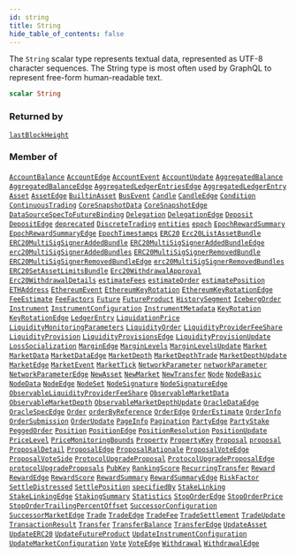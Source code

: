 ```yaml
---
id: string
title: String
hide_table_of_contents: false
---
```








The `String` scalar type represents textual data, represented as UTF-8 character sequences. The String type is most often used by GraphQL to represent free-form human-readable text.

```graphql
scalar String
```




### Returned by

[`lastBlockHeight`](/mainnet/api/graphql/queries/last-block-height)  <Badge class="secondary" text="query"/>

### Member of

[`AccountBalance`](/mainnet/api/graphql/objects/account-balance)  <Badge class="secondary" text="object"/><Bullet />[`AccountEdge`](/mainnet/api/graphql/objects/account-edge)  <Badge class="secondary" text="object"/><Bullet />[`AccountEvent`](/mainnet/api/graphql/objects/account-event)  <Badge class="secondary" text="object"/><Bullet />[`AccountUpdate`](/mainnet/api/graphql/objects/account-update)  <Badge class="secondary" text="object"/><Bullet />[`AggregatedBalance`](/mainnet/api/graphql/objects/aggregated-balance)  <Badge class="secondary" text="object"/><Bullet />[`AggregatedBalanceEdge`](/mainnet/api/graphql/objects/aggregated-balance-edge)  <Badge class="secondary" text="object"/><Bullet />[`AggregatedLedgerEntriesEdge`](/mainnet/api/graphql/objects/aggregated-ledger-entries-edge)  <Badge class="secondary" text="object"/><Bullet />[`AggregatedLedgerEntry`](/mainnet/api/graphql/objects/aggregated-ledger-entry)  <Badge class="secondary" text="object"/><Bullet />[`Asset`](/mainnet/api/graphql/objects/asset)  <Badge class="secondary" text="object"/><Bullet />[`AssetEdge`](/mainnet/api/graphql/objects/asset-edge)  <Badge class="secondary" text="object"/><Bullet />[`BuiltinAsset`](/mainnet/api/graphql/objects/builtin-asset)  <Badge class="secondary" text="object"/><Bullet />[`BusEvent`](/mainnet/api/graphql/objects/bus-event)  <Badge class="secondary" text="object"/><Bullet />[`Candle`](/mainnet/api/graphql/objects/candle)  <Badge class="secondary" text="object"/><Bullet />[`CandleEdge`](/mainnet/api/graphql/objects/candle-edge)  <Badge class="secondary" text="object"/><Bullet />[`Condition`](/mainnet/api/graphql/objects/condition)  <Badge class="secondary" text="object"/><Bullet />[`ContinuousTrading`](/mainnet/api/graphql/objects/continuous-trading)  <Badge class="secondary" text="object"/><Bullet />[`CoreSnapshotData`](/mainnet/api/graphql/objects/core-snapshot-data)  <Badge class="secondary" text="object"/><Bullet />[`CoreSnapshotEdge`](/mainnet/api/graphql/objects/core-snapshot-edge)  <Badge class="secondary" text="object"/><Bullet />[`DataSourceSpecToFutureBinding`](/mainnet/api/graphql/objects/data-source-spec-to-future-binding)  <Badge class="secondary" text="object"/><Bullet />[`Delegation`](/mainnet/api/graphql/objects/delegation)  <Badge class="secondary" text="object"/><Bullet />[`DelegationEdge`](/mainnet/api/graphql/objects/delegation-edge)  <Badge class="secondary" text="object"/><Bullet />[`Deposit`](/mainnet/api/graphql/objects/deposit)  <Badge class="secondary" text="object"/><Bullet />[`DepositEdge`](/mainnet/api/graphql/objects/deposit-edge)  <Badge class="secondary" text="object"/><Bullet />[`deprecated`](/mainnet/api/graphql/directives/deprecated)  <Badge class="secondary" text="directive"/><Bullet />[`DiscreteTrading`](/mainnet/api/graphql/objects/discrete-trading)  <Badge class="secondary" text="object"/><Bullet />[`entities`](/mainnet/api/graphql/queries/entities)  <Badge class="secondary" text="query"/><Bullet />[`epoch`](/mainnet/api/graphql/queries/epoch)  <Badge class="secondary" text="query"/><Bullet />[`EpochRewardSummary`](/mainnet/api/graphql/objects/epoch-reward-summary)  <Badge class="secondary" text="object"/><Bullet />[`EpochRewardSummaryEdge`](/mainnet/api/graphql/objects/epoch-reward-summary-edge)  <Badge class="secondary" text="object"/><Bullet />[`EpochTimestamps`](/mainnet/api/graphql/objects/epoch-timestamps)  <Badge class="secondary" text="object"/><Bullet />[`ERC20`](/mainnet/api/graphql/objects/erc20)  <Badge class="secondary" text="object"/><Bullet />[`Erc20ListAssetBundle`](/mainnet/api/graphql/objects/erc-20-list-asset-bundle)  <Badge class="secondary" text="object"/><Bullet />[`ERC20MultiSigSignerAddedBundle`](/mainnet/api/graphql/objects/erc20-multi-sig-signer-added-bundle)  <Badge class="secondary" text="object"/><Bullet />[`ERC20MultiSigSignerAddedBundleEdge`](/mainnet/api/graphql/objects/erc20-multi-sig-signer-added-bundle-edge)  <Badge class="secondary" text="object"/><Bullet />[`erc20MultiSigSignerAddedBundles`](/mainnet/api/graphql/queries/erc-20-multi-sig-signer-added-bundles)  <Badge class="secondary" text="query"/><Bullet />[`ERC20MultiSigSignerRemovedBundle`](/mainnet/api/graphql/objects/erc20-multi-sig-signer-removed-bundle)  <Badge class="secondary" text="object"/><Bullet />[`ERC20MultiSigSignerRemovedBundleEdge`](/mainnet/api/graphql/objects/erc20-multi-sig-signer-removed-bundle-edge)  <Badge class="secondary" text="object"/><Bullet />[`erc20MultiSigSignerRemovedBundles`](/mainnet/api/graphql/queries/erc-20-multi-sig-signer-removed-bundles)  <Badge class="secondary" text="query"/><Bullet />[`ERC20SetAssetLimitsBundle`](/mainnet/api/graphql/objects/erc20-set-asset-limits-bundle)  <Badge class="secondary" text="object"/><Bullet />[`Erc20WithdrawalApproval`](/mainnet/api/graphql/objects/erc-20-withdrawal-approval)  <Badge class="secondary" text="object"/><Bullet />[`Erc20WithdrawalDetails`](/mainnet/api/graphql/objects/erc-20-withdrawal-details)  <Badge class="secondary" text="object"/><Bullet />[`estimateFees`](/mainnet/api/graphql/queries/estimate-fees)  <Badge class="secondary" text="query"/><Bullet />[`estimateOrder`](/mainnet/api/graphql/queries/estimate-order)  <Badge class="secondary" text="query"/><Bullet />[`estimatePosition`](/mainnet/api/graphql/queries/estimate-position)  <Badge class="secondary" text="query"/><Bullet />[`ETHAddress`](/mainnet/api/graphql/objects/ethaddress)  <Badge class="secondary" text="object"/><Bullet />[`EthereumEvent`](/mainnet/api/graphql/objects/ethereum-event)  <Badge class="secondary" text="object"/><Bullet />[`EthereumKeyRotation`](/mainnet/api/graphql/objects/ethereum-key-rotation)  <Badge class="secondary" text="object"/><Bullet />[`EthereumKeyRotationEdge`](/mainnet/api/graphql/objects/ethereum-key-rotation-edge)  <Badge class="secondary" text="object"/><Bullet />[`FeeEstimate`](/mainnet/api/graphql/objects/fee-estimate)  <Badge class="secondary" text="object"/><Bullet />[`FeeFactors`](/mainnet/api/graphql/objects/fee-factors)  <Badge class="secondary" text="object"/><Bullet />[`Future`](/mainnet/api/graphql/objects/future)  <Badge class="secondary" text="object"/><Bullet />[`FutureProduct`](/mainnet/api/graphql/objects/future-product)  <Badge class="secondary" text="object"/><Bullet />[`HistorySegment`](/mainnet/api/graphql/objects/history-segment)  <Badge class="secondary" text="object"/><Bullet />[`IcebergOrder`](/mainnet/api/graphql/objects/iceberg-order)  <Badge class="secondary" text="object"/><Bullet />[`Instrument`](/mainnet/api/graphql/objects/instrument)  <Badge class="secondary" text="object"/><Bullet />[`InstrumentConfiguration`](/mainnet/api/graphql/objects/instrument-configuration)  <Badge class="secondary" text="object"/><Bullet />[`InstrumentMetadata`](/mainnet/api/graphql/objects/instrument-metadata)  <Badge class="secondary" text="object"/><Bullet />[`KeyRotation`](/mainnet/api/graphql/objects/key-rotation)  <Badge class="secondary" text="object"/><Bullet />[`KeyRotationEdge`](/mainnet/api/graphql/objects/key-rotation-edge)  <Badge class="secondary" text="object"/><Bullet />[`LedgerEntry`](/mainnet/api/graphql/objects/ledger-entry)  <Badge class="secondary" text="object"/><Bullet />[`LiquidationPrice`](/mainnet/api/graphql/objects/liquidation-price)  <Badge class="secondary" text="object"/><Bullet />[`LiquidityMonitoringParameters`](/mainnet/api/graphql/objects/liquidity-monitoring-parameters)  <Badge class="secondary" text="object"/><Bullet />[`LiquidityOrder`](/mainnet/api/graphql/objects/liquidity-order)  <Badge class="secondary" text="object"/><Bullet />[`LiquidityProviderFeeShare`](/mainnet/api/graphql/objects/liquidity-provider-fee-share)  <Badge class="secondary" text="object"/><Bullet />[`LiquidityProvision`](/mainnet/api/graphql/objects/liquidity-provision)  <Badge class="secondary" text="object"/><Bullet />[`LiquidityProvisionsEdge`](/mainnet/api/graphql/objects/liquidity-provisions-edge)  <Badge class="secondary" text="object"/><Bullet />[`LiquidityProvisionUpdate`](/mainnet/api/graphql/objects/liquidity-provision-update)  <Badge class="secondary" text="object"/><Bullet />[`LossSocialization`](/mainnet/api/graphql/objects/loss-socialization)  <Badge class="secondary" text="object"/><Bullet />[`MarginEdge`](/mainnet/api/graphql/objects/margin-edge)  <Badge class="secondary" text="object"/><Bullet />[`MarginLevels`](/mainnet/api/graphql/objects/margin-levels)  <Badge class="secondary" text="object"/><Bullet />[`MarginLevelsUpdate`](/mainnet/api/graphql/objects/margin-levels-update)  <Badge class="secondary" text="object"/><Bullet />[`Market`](/mainnet/api/graphql/objects/market)  <Badge class="secondary" text="object"/><Bullet />[`MarketData`](/mainnet/api/graphql/objects/market-data)  <Badge class="secondary" text="object"/><Bullet />[`MarketDataEdge`](/mainnet/api/graphql/objects/market-data-edge)  <Badge class="secondary" text="object"/><Bullet />[`MarketDepth`](/mainnet/api/graphql/objects/market-depth)  <Badge class="secondary" text="object"/><Bullet />[`MarketDepthTrade`](/mainnet/api/graphql/objects/market-depth-trade)  <Badge class="secondary" text="object"/><Bullet />[`MarketDepthUpdate`](/mainnet/api/graphql/objects/market-depth-update)  <Badge class="secondary" text="object"/><Bullet />[`MarketEdge`](/mainnet/api/graphql/objects/market-edge)  <Badge class="secondary" text="object"/><Bullet />[`MarketEvent`](/mainnet/api/graphql/objects/market-event)  <Badge class="secondary" text="object"/><Bullet />[`MarketTick`](/mainnet/api/graphql/objects/market-tick)  <Badge class="secondary" text="object"/><Bullet />[`NetworkParameter`](/mainnet/api/graphql/objects/network-parameter)  <Badge class="secondary" text="object"/><Bullet />[`networkParameter`](/mainnet/api/graphql/queries/network-parameter)  <Badge class="secondary" text="query"/><Bullet />[`NetworkParameterEdge`](/mainnet/api/graphql/objects/network-parameter-edge)  <Badge class="secondary" text="object"/><Bullet />[`NewAsset`](/mainnet/api/graphql/objects/new-asset)  <Badge class="secondary" text="object"/><Bullet />[`NewMarket`](/mainnet/api/graphql/objects/new-market)  <Badge class="secondary" text="object"/><Bullet />[`NewTransfer`](/mainnet/api/graphql/objects/new-transfer)  <Badge class="secondary" text="object"/><Bullet />[`Node`](/mainnet/api/graphql/objects/node)  <Badge class="secondary" text="object"/><Bullet />[`NodeBasic`](/mainnet/api/graphql/objects/node-basic)  <Badge class="secondary" text="object"/><Bullet />[`NodeData`](/mainnet/api/graphql/objects/node-data)  <Badge class="secondary" text="object"/><Bullet />[`NodeEdge`](/mainnet/api/graphql/objects/node-edge)  <Badge class="secondary" text="object"/><Bullet />[`NodeSet`](/mainnet/api/graphql/objects/node-set)  <Badge class="secondary" text="object"/><Bullet />[`NodeSignature`](/mainnet/api/graphql/objects/node-signature)  <Badge class="secondary" text="object"/><Bullet />[`NodeSignatureEdge`](/mainnet/api/graphql/objects/node-signature-edge)  <Badge class="secondary" text="object"/><Bullet />[`ObservableLiquidityProviderFeeShare`](/mainnet/api/graphql/objects/observable-liquidity-provider-fee-share)  <Badge class="secondary" text="object"/><Bullet />[`ObservableMarketData`](/mainnet/api/graphql/objects/observable-market-data)  <Badge class="secondary" text="object"/><Bullet />[`ObservableMarketDepth`](/mainnet/api/graphql/objects/observable-market-depth)  <Badge class="secondary" text="object"/><Bullet />[`ObservableMarketDepthUpdate`](/mainnet/api/graphql/objects/observable-market-depth-update)  <Badge class="secondary" text="object"/><Bullet />[`OracleDataEdge`](/mainnet/api/graphql/objects/oracle-data-edge)  <Badge class="secondary" text="object"/><Bullet />[`OracleSpecEdge`](/mainnet/api/graphql/objects/oracle-spec-edge)  <Badge class="secondary" text="object"/><Bullet />[`Order`](/mainnet/api/graphql/objects/order)  <Badge class="secondary" text="object"/><Bullet />[`orderByReference`](/mainnet/api/graphql/queries/order-by-reference)  <Badge class="secondary" text="query"/><Bullet />[`OrderEdge`](/mainnet/api/graphql/objects/order-edge)  <Badge class="secondary" text="object"/><Bullet />[`OrderEstimate`](/mainnet/api/graphql/objects/order-estimate)  <Badge class="secondary" text="object"/><Bullet />[`OrderInfo`](/mainnet/api/graphql/inputs/order-info)  <Badge class="secondary" text="input"/><Bullet />[`OrderSubmission`](/mainnet/api/graphql/objects/order-submission)  <Badge class="secondary" text="object"/><Bullet />[`OrderUpdate`](/mainnet/api/graphql/objects/order-update)  <Badge class="secondary" text="object"/><Bullet />[`PageInfo`](/mainnet/api/graphql/objects/page-info)  <Badge class="secondary" text="object"/><Bullet />[`Pagination`](/mainnet/api/graphql/inputs/pagination)  <Badge class="secondary" text="input"/><Bullet />[`PartyEdge`](/mainnet/api/graphql/objects/party-edge)  <Badge class="secondary" text="object"/><Bullet />[`PartyStake`](/mainnet/api/graphql/objects/party-stake)  <Badge class="secondary" text="object"/><Bullet />[`PeggedOrder`](/mainnet/api/graphql/objects/pegged-order)  <Badge class="secondary" text="object"/><Bullet />[`Position`](/mainnet/api/graphql/objects/position)  <Badge class="secondary" text="object"/><Bullet />[`PositionEdge`](/mainnet/api/graphql/objects/position-edge)  <Badge class="secondary" text="object"/><Bullet />[`PositionResolution`](/mainnet/api/graphql/objects/position-resolution)  <Badge class="secondary" text="object"/><Bullet />[`PositionUpdate`](/mainnet/api/graphql/objects/position-update)  <Badge class="secondary" text="object"/><Bullet />[`PriceLevel`](/mainnet/api/graphql/objects/price-level)  <Badge class="secondary" text="object"/><Bullet />[`PriceMonitoringBounds`](/mainnet/api/graphql/objects/price-monitoring-bounds)  <Badge class="secondary" text="object"/><Bullet />[`Property`](/mainnet/api/graphql/objects/property)  <Badge class="secondary" text="object"/><Bullet />[`PropertyKey`](/mainnet/api/graphql/objects/property-key)  <Badge class="secondary" text="object"/><Bullet />[`Proposal`](/mainnet/api/graphql/objects/proposal)  <Badge class="secondary" text="object"/><Bullet />[`proposal`](/mainnet/api/graphql/queries/proposal)  <Badge class="secondary" text="query"/><Bullet />[`ProposalDetail`](/mainnet/api/graphql/objects/proposal-detail)  <Badge class="secondary" text="object"/><Bullet />[`ProposalEdge`](/mainnet/api/graphql/objects/proposal-edge)  <Badge class="secondary" text="object"/><Bullet />[`ProposalRationale`](/mainnet/api/graphql/objects/proposal-rationale)  <Badge class="secondary" text="object"/><Bullet />[`ProposalVoteEdge`](/mainnet/api/graphql/objects/proposal-vote-edge)  <Badge class="secondary" text="object"/><Bullet />[`ProposalVoteSide`](/mainnet/api/graphql/objects/proposal-vote-side)  <Badge class="secondary" text="object"/><Bullet />[`ProtocolUpgradeProposal`](/mainnet/api/graphql/objects/protocol-upgrade-proposal)  <Badge class="secondary" text="object"/><Bullet />[`ProtocolUpgradeProposalEdge`](/mainnet/api/graphql/objects/protocol-upgrade-proposal-edge)  <Badge class="secondary" text="object"/><Bullet />[`protocolUpgradeProposals`](/mainnet/api/graphql/queries/protocol-upgrade-proposals)  <Badge class="secondary" text="query"/><Bullet />[`PubKey`](/mainnet/api/graphql/objects/pub-key)  <Badge class="secondary" text="object"/><Bullet />[`RankingScore`](/mainnet/api/graphql/objects/ranking-score)  <Badge class="secondary" text="object"/><Bullet />[`RecurringTransfer`](/mainnet/api/graphql/objects/recurring-transfer)  <Badge class="secondary" text="object"/><Bullet />[`Reward`](/mainnet/api/graphql/objects/reward)  <Badge class="secondary" text="object"/><Bullet />[`RewardEdge`](/mainnet/api/graphql/objects/reward-edge)  <Badge class="secondary" text="object"/><Bullet />[`RewardScore`](/mainnet/api/graphql/objects/reward-score)  <Badge class="secondary" text="object"/><Bullet />[`RewardSummary`](/mainnet/api/graphql/objects/reward-summary)  <Badge class="secondary" text="object"/><Bullet />[`RewardSummaryEdge`](/mainnet/api/graphql/objects/reward-summary-edge)  <Badge class="secondary" text="object"/><Bullet />[`RiskFactor`](/mainnet/api/graphql/objects/risk-factor)  <Badge class="secondary" text="object"/><Bullet />[`SettleDistressed`](/mainnet/api/graphql/objects/settle-distressed)  <Badge class="secondary" text="object"/><Bullet />[`SettlePosition`](/mainnet/api/graphql/objects/settle-position)  <Badge class="secondary" text="object"/><Bullet />[`specifiedBy`](/mainnet/api/graphql/directives/specified-by)  <Badge class="secondary" text="directive"/><Bullet />[`StakeLinking`](/mainnet/api/graphql/objects/stake-linking)  <Badge class="secondary" text="object"/><Bullet />[`StakeLinkingEdge`](/mainnet/api/graphql/objects/stake-linking-edge)  <Badge class="secondary" text="object"/><Bullet />[`StakingSummary`](/mainnet/api/graphql/objects/staking-summary)  <Badge class="secondary" text="object"/><Bullet />[`Statistics`](/mainnet/api/graphql/objects/statistics)  <Badge class="secondary" text="object"/><Bullet />[`StopOrderEdge`](/mainnet/api/graphql/objects/stop-order-edge)  <Badge class="secondary" text="object"/><Bullet />[`StopOrderPrice`](/mainnet/api/graphql/objects/stop-order-price)  <Badge class="secondary" text="object"/><Bullet />[`StopOrderTrailingPercentOffset`](/mainnet/api/graphql/objects/stop-order-trailing-percent-offset)  <Badge class="secondary" text="object"/><Bullet />[`SuccessorConfiguration`](/mainnet/api/graphql/objects/successor-configuration)  <Badge class="secondary" text="object"/><Bullet />[`SuccessorMarketEdge`](/mainnet/api/graphql/objects/successor-market-edge)  <Badge class="secondary" text="object"/><Bullet />[`Trade`](/mainnet/api/graphql/objects/trade)  <Badge class="secondary" text="object"/><Bullet />[`TradeEdge`](/mainnet/api/graphql/objects/trade-edge)  <Badge class="secondary" text="object"/><Bullet />[`TradeFee`](/mainnet/api/graphql/objects/trade-fee)  <Badge class="secondary" text="object"/><Bullet />[`TradeSettlement`](/mainnet/api/graphql/objects/trade-settlement)  <Badge class="secondary" text="object"/><Bullet />[`TradeUpdate`](/mainnet/api/graphql/objects/trade-update)  <Badge class="secondary" text="object"/><Bullet />[`TransactionResult`](/mainnet/api/graphql/objects/transaction-result)  <Badge class="secondary" text="object"/><Bullet />[`Transfer`](/mainnet/api/graphql/objects/transfer)  <Badge class="secondary" text="object"/><Bullet />[`TransferBalance`](/mainnet/api/graphql/objects/transfer-balance)  <Badge class="secondary" text="object"/><Bullet />[`TransferEdge`](/mainnet/api/graphql/objects/transfer-edge)  <Badge class="secondary" text="object"/><Bullet />[`UpdateAsset`](/mainnet/api/graphql/objects/update-asset)  <Badge class="secondary" text="object"/><Bullet />[`UpdateERC20`](/mainnet/api/graphql/objects/update-erc20)  <Badge class="secondary" text="object"/><Bullet />[`UpdateFutureProduct`](/mainnet/api/graphql/objects/update-future-product)  <Badge class="secondary" text="object"/><Bullet />[`UpdateInstrumentConfiguration`](/mainnet/api/graphql/objects/update-instrument-configuration)  <Badge class="secondary" text="object"/><Bullet />[`UpdateMarketConfiguration`](/mainnet/api/graphql/objects/update-market-configuration)  <Badge class="secondary" text="object"/><Bullet />[`Vote`](/mainnet/api/graphql/objects/vote)  <Badge class="secondary" text="object"/><Bullet />[`VoteEdge`](/mainnet/api/graphql/objects/vote-edge)  <Badge class="secondary" text="object"/><Bullet />[`Withdrawal`](/mainnet/api/graphql/objects/withdrawal)  <Badge class="secondary" text="object"/><Bullet />[`WithdrawalEdge`](/mainnet/api/graphql/objects/withdrawal-edge)  <Badge class="secondary" text="object"/>




